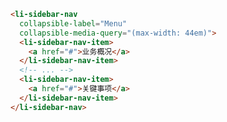 ```html
<li-sidebar-nav
  collapsible-label="Menu"
  collapsible-media-query="(max-width: 44em)">
  <li-sidebar-nav-item>
    <a href="#">业务概况</a>
  </li-sidebar-nav-item>
  <!-- ... -->
  <li-sidebar-nav-item>
    <a href="#">关键事项</a>
  </li-sidebar-nav-item>
</li-sidebar-nav>
```
